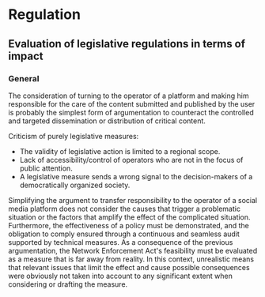 # Regulation

## Evaluation of legislative regulations in terms of impact

### General

The consideration of turning to the operator of a platform and making him
responsible for the care of the content submitted and published by the user is
probably the simplest form of argumentation to counteract the controlled and
targeted dissemination or distribution of critical content.

Criticism of purely legislative measures:

- The validity of legislative action is limited to a regional scope.
- Lack of accessibility/control of operators who are not in the focus of public attention.
- A legislative measure sends a wrong signal to the decision-makers of a
  democratically organized society.

Simplifying the argument to transfer responsibility to the operator of a social
media platform does not consider the causes that trigger a problematic situation
or the factors that amplify the effect of the complicated situation.
Furthermore, the effectiveness of a policy must be demonstrated, and the
obligation to comply ensured through a continuous and seamless audit supported
by technical measures. As a consequence of the previous argumentation, the
Network Enforcement Act's feasibility must be evaluated as a measure that is far
away from reality. In this context, unrealistic means that relevant issues that
limit the effect and cause possible consequences were obviously not taken into
account to any significant extent when considering or drafting the measure.
